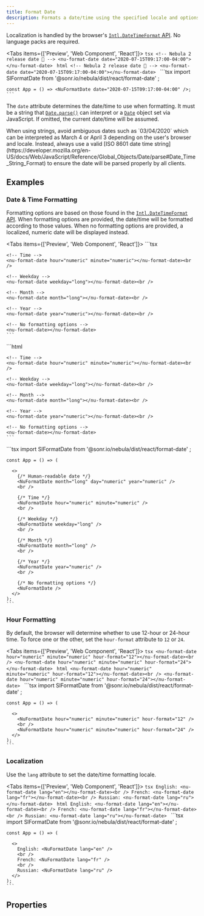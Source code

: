 ```yaml
---
title: Format Date
description: Formats a date/time using the specified locale and options.
---
```



Localization is handled by the browser's [`Intl.DateTimeFormat` API](https://developer.mozilla.org/en-US/docs/Web/JavaScript/Reference/Global_Objects/Intl/DateTimeFormat). No language packs are required.

<Tabs items={['Preview', 'Web Component', 'React']}>
  <Tab value="Preview">
    ```tsx
    <!-- Nebula 2 release date 🎉 -->
    <nu-format-date date="2020-07-15T09:17:00-04:00"></nu-format-date>
    ```
  </Tab>
  <Tab value="Web Component">
    ```html
    <!-- Nebula 2 release date 🎉 -->
    <nu-format-date date="2020-07-15T09:17:00-04:00"></nu-format-date>
    ```
  </Tab>
  <Tab value="React">
    ```tsx
    import SlFormatDate from '@sonr.io/nebula/dist/react/format-date'
    ;
    
    const App = () => <NuFormatDate date="2020-07-15T09:17:00-04:00" />;
    ```
  </Tab>
</Tabs>

The `date` attribute determines the date/time to use when formatting. It must be a string that [`Date.parse()`](https://developer.mozilla.org/en-US/docs/Web/JavaScript/Reference/Global_Objects/Date/parse) can interpret or a [`Date`](https://developer.mozilla.org/en-US/docs/Web/JavaScript/Reference/Global_Objects/Date) object set via JavaScript. If omitted, the current date/time will be assumed.

<Callout type="info">
When using strings, avoid ambiguous dates such as `03/04/2020` which can be interpreted as March 4 or April 3 depending on the user's browser and locale. Instead, always use a valid [ISO 8601 date time string](https://developer.mozilla.org/en-US/docs/Web/JavaScript/Reference/Global_Objects/Date/parse#Date_Time_String_Format) to ensure the date will be parsed properly by all clients.
</Callout>

## Examples

### Date & Time Formatting

Formatting options are based on those found in the [`Intl.DateTimeFormat` API](https://developer.mozilla.org/en-US/docs/Web/JavaScript/Reference/Global_Objects/Intl/DateTimeFormat). When formatting options are provided, the date/time will be formatted according to those values. When no formatting options are provided, a localized, numeric date will be displayed instead.

<Tabs items={['Preview', 'Web Component', 'React']}>
  <Tab value="Preview">
    ```tsx
    <!-- Human-readable date -->
    <nu-format-date month="long" day="numeric" year="numeric"></nu-format-date><br />
    
    <!-- Time -->
    <nu-format-date hour="numeric" minute="numeric"></nu-format-date><br />
    
    <!-- Weekday -->
    <nu-format-date weekday="long"></nu-format-date><br />
    
    <!-- Month -->
    <nu-format-date month="long"></nu-format-date><br />
    
    <!-- Year -->
    <nu-format-date year="numeric"></nu-format-date><br />
    
    <!-- No formatting options -->
    <nu-format-date></nu-format-date>
    ```
  </Tab>
  <Tab value="Web Component">
    ```html
    <!-- Human-readable date -->
    <nu-format-date month="long" day="numeric" year="numeric"></nu-format-date><br />
    
    <!-- Time -->
    <nu-format-date hour="numeric" minute="numeric"></nu-format-date><br />
    
    <!-- Weekday -->
    <nu-format-date weekday="long"></nu-format-date><br />
    
    <!-- Month -->
    <nu-format-date month="long"></nu-format-date><br />
    
    <!-- Year -->
    <nu-format-date year="numeric"></nu-format-date><br />
    
    <!-- No formatting options -->
    <nu-format-date></nu-format-date>
    ```
  </Tab>
  <Tab value="React">
    ```tsx
    import SlFormatDate from '@sonr.io/nebula/dist/react/format-date'
    ;
    
    const App = () => (
      
      <>
        {/* Human-readable date */}
        <NuFormatDate month="long" day="numeric" year="numeric" />
        <br />
    
        {/* Time */}
        <NuFormatDate hour="numeric" minute="numeric" />
        <br />
    
        {/* Weekday */}
        <NuFormatDate weekday="long" />
        <br />
    
        {/* Month */}
        <NuFormatDate month="long" />
        <br />
    
        {/* Year */}
        <NuFormatDate year="numeric" />
        <br />
    
        {/* No formatting options */}
        <NuFormatDate />
      </>
    );
    ```
  </Tab>
</Tabs>

### Hour Formatting

By default, the browser will determine whether to use 12-hour or 24-hour time. To force one or the other, set the `hour-format` attribute to `12` or `24`.

<Tabs items={['Preview', 'Web Component', 'React']}>
  <Tab value="Preview">
    ```tsx
    <nu-format-date hour="numeric" minute="numeric" hour-format="12"></nu-format-date><br />
    <nu-format-date hour="numeric" minute="numeric" hour-format="24"></nu-format-date>
    ```
  </Tab>
  <Tab value="Web Component">
    ```html
    <nu-format-date hour="numeric" minute="numeric" hour-format="12"></nu-format-date><br />
    <nu-format-date hour="numeric" minute="numeric" hour-format="24"></nu-format-date>
    ```
  </Tab>
  <Tab value="React">
    ```tsx
    import SlFormatDate from '@sonr.io/nebula/dist/react/format-date'
    ;
    
    const App = () => (
      
      <>
        <NuFormatDate hour="numeric" minute="numeric" hour-format="12" />
        <br />
        <NuFormatDate hour="numeric" minute="numeric" hour-format="24" />
      </>
    );
    ```
  </Tab>
</Tabs>

### Localization

Use the `lang` attribute to set the date/time formatting locale.

<Tabs items={['Preview', 'Web Component', 'React']}>
  <Tab value="Preview">
    ```tsx
    English: <nu-format-date lang="en"></nu-format-date><br />
    French: <nu-format-date lang="fr"></nu-format-date><br />
    Russian: <nu-format-date lang="ru"></nu-format-date>
    ```
  </Tab>
  <Tab value="Web Component">
    ```html
    English: <nu-format-date lang="en"></nu-format-date><br />
    French: <nu-format-date lang="fr"></nu-format-date><br />
    Russian: <nu-format-date lang="ru"></nu-format-date>
    ```
  </Tab>
  <Tab value="React">
    ```tsx
    import SlFormatDate from '@sonr.io/nebula/dist/react/format-date'
    ;
    
    const App = () => (
      
      <>
        English: <NuFormatDate lang="en" />
        <br />
        French: <NuFormatDate lang="fr" />
        <br />
        Russian: <NuFormatDate lang="ru" />
      </>
    );
    ```
  </Tab>
</Tabs>

## Properties

<AutoTypeTable path="./src/components/format-date/format-date.component.ts" name="NuFormatDate" />

